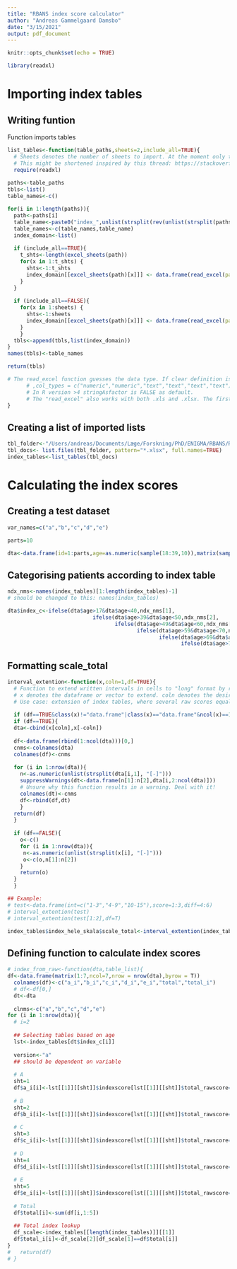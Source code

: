 ```yaml
---
title: "RBANS index score calculator"
author: "Andreas Gammelgaard Damsbo"
date: "3/15/2021"
output: pdf_document
---
```


```r
knitr::opts_chunk$set(echo = TRUE)
```

```r
library(readxl)
```

# Importing index tables

## Writing funtion
Function imports tables
```r
list_tables<-function(table_paths,sheets=2,include_all=TRUE){
  # Sheets denotes the number of sheets to import. At the moment only the amount can be specified, not a range or specific sheets. Its on the list!
  # This might be shortened inspired by this thread: https://stackoverflow.com/questions/9564489/read-all-files-in-a-folder-and-apply-a-function-to-each-data-frame
  require(readxl)
  
paths<-table_paths
tbls<-list()
table_names<-c()

for(i in 1:length(paths)){
  path<-paths[i]
  table_name<-paste0("index_",unlist(strsplit(rev(unlist(strsplit(paths[i], "[/]")))[1], "[.]"))[1])
  table_names<-c(table_names,table_name)
  index_domain<-list()
  
  if (include_all==TRUE){
    t_shts<-length(excel_sheets(path))
    for(x in 1:t_shts) {
      shts<-1:t_shts
      index_domain[[excel_sheets(path)[x]]] <- data.frame(read_excel(path=path, sheet=shts[x]))
    }
  }
  
  if (include_all==FALSE){
    for(x in 1:sheets) {
      shts<-1:sheets
      index_domain[[excel_sheets(path)[x]]] <- data.frame(read_excel(path=path, sheet=shts[x]))
    }
    }
  tbls<-append(tbls,list(index_domain))
}
names(tbls)<-table_names

return(tbls)

# The read_excel function guesses the data type. If clear definition is needed, this can be added:
      # ,col_types = c("numeric","numeric","text","text","text","text")
      # In R version >4 stringAsfactor is FALSE as default.
      # The "read_excel" also works with both .xls and .xlsx. The first is much faster though!
}
```

## Creating a list of imported lists
```r
tbl_folder<-"/Users/andreas/Documents/Læge/Forskning/PhD/ENIGMA/RBANS/RBANS_index_tables"
tbl_docs<- list.files(tbl_folder, pattern="*.xlsx", full.names=TRUE)
index_tables<-list_tables(tbl_docs)
```


# Calculating the index scores

## Creating a test dataset

```r
var_names=c("a","b","c","d","e")

parts=10

dta<-data.frame(id=1:parts,age=as.numeric(sample(18:39,10)),matrix(sample(20:40,replace=TRUE), ncol = length(var_names), nrow = parts,dimnames=list(NULL,var_names)),version="a")
```

## Categorising patients according to index table
```r
ndx_nms<-names(index_tables)[1:length(index_tables)-1]
# should be changed to this: names(index_tables)

dta$index_c<-ifelse(dta$age>17&dta$age<40,ndx_nms[1],
                           ifelse(dta$age>39&dta$age<50,ndx_nms[2],
                                  ifelse(dta$age>49&dta$age<60,ndx_nms[3],
                                         ifelse(dta$age>59&dta$age<70,ndx_nms[4],
                                                ifelse(dta$age>69&dta$age<80,ndx_nms[5],
                                                       ifelse(dta$age>79,ndx_nms[6],NA))))))

```

## Formatting scale_total
```r
interval_extention<-function(x,coln=1,df=TRUE){
  # Function to extend written intervals in cells to "long" format by repeating associated variables.
  # x denotes the dataframe or vector to extend. coln denotes the desired column to extend the dataframe from. Default is 1. Only works with intervals seperated by "-".
  # Use case: extension of index tables, where several raw scores equals to the same indexscore.
  
  if (df==TRUE&class(x)!="data.frame"|class(x)=="data.frame"&ncol(x)==1){stop("check that input is truly data frame with at least two rows or set df=FALSE")}
  if (df==TRUE){
  dta<-cbind(x[coln],x[-coln])
  
  df<-data.frame(rbind(1:ncol(dta)))[0,]
  cnms<-colnames(dta)
  colnames(df)<-cnms
  
  for (i in 1:nrow(dta)){
    n<-as.numeric(unlist(strsplit(dta[i,1], "[-]")))
    suppressWarnings(dt<-data.frame(n[1]:n[2],dta[i,2:ncol(dta)]))
    # Unsure why this function results in a warning. Deal with it!
    colnames(dt)<-cnms
    df<-rbind(df,dt)
    }
  return(df)
  }
 
  if (df==FALSE){
    o<-c()
    for (i in 1:nrow(dta)){
     n<-as.numeric(unlist(strsplit(x[i], "[-]")))
     o<-c(o,n[1]:n[2])
    }
    return(o)
  }
  }

## Example:
# test<-data.frame(int=c("1-3","4-9","10-15"),score=1:3,diff=4:6)
# interval_extention(test)
# interval_extention(test[1:2],df=T)
```


```r
index_tables$index_hele_skala$scale_total<-interval_extention(index_tables$index_hele_skala$scale_total)
```



## Defining function to calculate index scores
```r
# index_from_raw<-function(dta,table_list){
df<-data.frame(matrix(1:7,ncol=7,nrow = nrow(dta),byrow = T))
  colnames(df)<-c("a_i","b_i","c_i","d_i","e_i","total","total_i")
  # df<-df[0,]
  dt<-dta
  
  clnms<-c("a","b","c","d","e")
for (i in 1:nrow(dta)){
  # i=2
  
  ## Selecting tables based on age
  lst<-index_tables[dt$index_c[i]]
  
  version<-"a"
  ## should be dependent on variable
  
  # A
  sht=1
  df$a_i[i]<-lst[[1]][[sht]]$indexscore[lst[[1]][[sht]]$total_rawscore==dt[i,clnms[sht]]&lst[[1]][[sht]]$version==version]
  
  # B
  sht=2
  df$b_i[i]<-lst[[1]][[sht]]$indexscore[lst[[1]][[sht]]$total_rawscore==dt[i,clnms[sht]]&lst[[1]][[sht]]$version==version]
  
  # C
  sht=3
  df$c_i[i]<-lst[[1]][[sht]]$indexscore[lst[[1]][[sht]]$total_rawscore==dt[i,clnms[sht]]&lst[[1]][[sht]]$version==version]
  
  # D
  sht=4
  df$d_i[i]<-lst[[1]][[sht]]$indexscore[lst[[1]][[sht]]$total_rawscore==dt[i,clnms[sht]]&lst[[1]][[sht]]$version==version]
  
  # E
  sht=5
  df$e_i[i]<-lst[[1]][[sht]]$indexscore[lst[[1]][[sht]]$total_rawscore==dt[i,clnms[sht]]&lst[[1]][[sht]]$version==version]
  
  # Total
  df$total[i]<-sum(df[i,1:5])
  
  ## Total index lookup
  df_scale<-index_tables[[length(index_tables)]][[1]]
  df$total_i[i]<-df_scale[2][df_scale[1]==df$total[i]]
}
#   return(df)
# }
```












